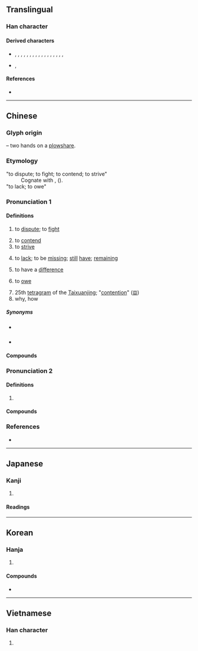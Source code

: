 {{also|争}}
{{character info}}
==Translingual==

===Han character===
{{Han char|rn=87|rad=爪|as=04|sn=8|four=20507|canj=BSD|ids=⿱爫⿻コ𬺰}}

====Derived characters====
* {{l|mul|[[凈]], [[𠲜]]}}, {{l|ja|[[埩]], [[婙]]}}, {{l|mul|[[崢]], [[𢏰]], [[𢛵]], [[掙]], [[淨]], [[猙]], [[𫐭]], [[𪰭]]}}, {{l|ja|[[棦]]}}, {{l|mul|[[𪸾]]}}, {{l|ja|[[琤]], [[㬹]]}}, {{l|mul|[[𡴣]], [[𪟐]], [[睜]]}}, {{l|ja|[[碀]], [[竫]]}}, {{l|mul|[[𰁔]], [[𠬉]], [[𥺲]]}}, {{l|ja|[[䋫]], [[䍵]]}}, {{l|mul|[[𦓺]], [[𠎈]]}}, {{l|ja|[[諍]]}}, {{l|mul|[[𧶄]]}}, {{l|ja|[[踭]]}}, {{l|mul|[[𨌢]], [[𨲌]], [[𪬭]]}}, {{l|ja|[[錚]]}}, {{l|mul|[[靜]], [[𦽰]], [[𩗲]], [[𰏎]], [[𪢛]], [[𤔷]], [[𨘱]]}}, {{l|ja|[[䱢]]}}
* {{l|mul|[[𬋨]], [[𨛰]], [[𪺓]], [[𪺗]], [[𩓞]], [[𪺘]], [[𡸵]], [[𦱊]], [[箏]]}}, {{l|ja|[[鬇]], [[䦛]]}}

====References====
* {{Han ref|kx=0688.330|dkj=19663|dj=1101.220|hdz=32031.030|uh=722D|ud=29229|bh=AAA7|bd=43687}}

----

==Chinese==
{{zh-forms|s=争|alt=諍}}

===Glyph origin===
{{Han etym}}
{{liushu|p}} – two hands on a [[plowshare]].

===Etymology===
; "to dispute; to fight; to contend; to strive"
: Cognate with {{cog|bo|འཛིང་བ||to quarrel; to contend; to fight}}, {{cog|my|စစ်||war}} ({{zh-ref|Schuessler, 2007}}).
; "to lack; to owe"
: {{rfe|zh}}

===Pronunciation 1===
{{zh-pron
|m=zhēng
|m-s=zen1
|c=zaang1,zang1,caang1
|c_note=zang1 - literary ("to dispute" and related senses); zaang1 - vernacular ("to contend", "to lack", "to owe"); caang1 - "to lack"
|c-t=zang1,cang1
|c-t_note=zang1 - dispute, fight, etc.; cang1 - to lack, to be missing
|g=zang1
|h=pfs=châng/chên;gd=zang1/zên1
|j=zeng1
|mb=cáing
|md=căng/cĕng
|md_note=căng - vernacular; cĕng - literary
|mn=xm,qz,jj,tp,hc,lk,sx,km,mg:chiⁿ/zz,kh,tn,tc,yl,pn:cheⁿ/xm,zz,tw:cheng/qz,jj:chng
|mn_note=chiⁿ/cheⁿ - vernacular; cheng/chng - literary
|mn-t=zên1
|w=1tsan,1tsen
|w_note=1tsan - vernacular; 1tsen - literary
|x=zen1
|mc=y
|oc=y
|cat=v
}}

====Definitions====
{{zh-hanzi}}

# to [[dispute]]; to [[fight]]
#: {{zh-x|冇 咩 好 爭{zaang1}。|It is nothing to fight over.|C}}
# to [[contend]]
# to [[strive]]
# {{lb|zh|dialectal Mandarin|Cantonese|dialectal Hakka|Jin|dialectal Min|southern Wu}} to [[lack]]; to be [[missing]]; [[still]] [[have]]; [[remaining]]
#: {{zh-x|佢哋 間 屋 仲 爭{zaang1} 個 廁{ci3}所 未 裝。|Their house still hasn't had the bathroom installed yet.|C}}
#: {{zh-x|到 機場 仲 爭{zaang1} 幾 分鐘。|There are still a couple minutes until we reach the airport.|C}}
# {{lb|zh|Cantonese}} to have a [[difference]] {{q|expressed in conjunction with terms of physical distance}}
#: {{zh-x|同 X 爭{zaang1} 好 遠|to be greatly different from X|C}}
#: {{zh-x|同 X 爭{zaang1} 十.萬.八.千.里|to be radically different from X ("be different by 108,000 ''li''")|C}}
# {{lb|zh|dialectal}} to [[owe]]
# 25th [[tetragram]] of the [[Taixuanjing]]; "[[contention]]" ([[𝌞]])
# why, how

=====Synonyms=====
{{zh-dial|吵架}}

* {{sense|to lack}} {{zh-l|欠}}
* {{sense|to owe}}
{{zh-dial|欠}}

====Compounds====
{{zh-der|只爭旦夕|乖爭|力爭|力爭上流|伊科戰爭|恐後爭先|吃醋爭風|一爭長短|意氣之爭|交爭|內爭|差爭|勞資爭議|常規戰爭|南北戰爭|惡性競爭|息爭|力爭上游|必爭之地|布匿戰爭|不爭多|北方戰爭|不爭得|代理戰爭|以阿戰爭|上下爭輝|廷爭面折|忿爭|宗教戰爭|中法戰爭|奮勇爭先|分秒必爭|你爭我奪|分爭|兩虎相爭|傳統戰爭|係爭|兩伊戰爭|原子戰爭|不爭|全面戰爭|係爭物|十鼠爭穴|不爭氣|爭面子|爭執|爭交|朋黨之爭|爭長論短|據理力爭|據理而爭|爭閑氣|爭功諉過|爭持不下|爭權攘利|抗爭|爭妍獻媚|爭涉|爭寵|明爭暗鬥|爭妍鬥豔|爭球|爭持|爭辯|爭鋒|爭奈|滕薛爭長|爭強鬥勝|政治鬥爭|爭勝|爭衡|生存競爭|戰爭|爭強|核子戰爭|爭嘴|爭雄|楚漢相爭|爭妍鬥奇|爭頭鼓腦|直皖戰爭|普法戰爭|戰爭片|爭霸|有限戰爭|為國爭光|爭奇鬥妍|爭名奪利|爭輝|爭些|爭差|萬壑爭流|爭鋒吃醋|爭奇鬥豔|爭紅鬥紫|爭口|桃柳爭妍|爭坐位帖|爭道|爭權|爭奇鬥異|百年戰爭|百家爭鳴|爭四角|爭風吃醋|甲午戰爭|爭逐|爭臉|爭強賭勝|牛李黨爭|爭鹿|爭鬥|爭風|爭霸戰|爭長競短|爭長爭短|爭豔|爭議|爭論|爭訟|爭臣|爭競|爭端|爭短論長|爭氣|爭權奪利|爭強顯勝|爭強好勝|爭席|爭吵|爭名競利|爭口氣|爭取|爭友|爭勝要強|爭分奪秒|爭先|爭功|爭鬧|無血戰爭|炫異爭奇|爭先恐後|爭奪|推鋒爭死|桃李爭妍|無限戰爭|爭戰|直奉戰爭|爭光|權力鬥爭|波希戰爭|爭妍|爭鳴|桃李爭輝|爭似|普奧戰爭|抗日戰爭|爭名逐利|百花爭妍|良性競爭|龍爭虎戰|紛爭|那爭|與世靡爭|虎鬥龍爭|耀眼爭光|逐利爭名|鼓腦爭頭|龍爭虎鬥|雞鶩爭食|黨爭|鄭人爭年|競爭|競短爭長|鷸蚌相爭|鴉片戰爭|鬥爭鬥合|鬥豔爭芳|鬥爭|諫爭如流|蝸角之爭|龍戰虎爭|護法戰爭|論爭|蠻觸之爭|競爭力|革爭|革命戰爭|面折廷爭|階級鬥爭|背本爭末|雞爭鵝鬥|鬥巧爭奇|門戶之爭|解訟息爭|蠻觸相爭|自由競爭|與世無爭|薔薇戰爭|與民爭利|紛爭不已|人民戰爭|爭拗}}

===Pronunciation 2===
{{zh-pron
|m=zhèng
|c=zaang3,zang3
|dial=n
|cat=v
}}

====Definitions====
{{zh-hanzi}}

# {{zh-o}} {{zh-original|諍|to [[admonish]]}}

====Compounds====
{{zh-der|fold=1|爭子|爭友|爭臣|爭引|爭弟}}

===References===
* {{R:yue:Hanzi}}

{{zh-cat|Elementary}}

----

==Japanese==
{{ja-kanji forms|争|爭}}

===Kanji===
{{ja-kanji|grade=|rs=爪04|shin=争}}

# {{ja-kyu sp|争}}

====Readings====
{{ja-readings
|goon=しょう<しやう
|kanon=そう<さう
}}

----

==Korean==

===Hanja===
{{ko-hanja|다투다|다툴|쟁}}

# {{hanja form of|쟁|[[dispute]]; [[fight]]}}

====Compounds====
* {{ko-l|전쟁|[[war]]|戰爭}}

----

==Vietnamese==

===Han character===
{{vi-readings|reading=tranh, tránh, giành|rs=爪04}}

# {{rfdef|vi|sort=爪04}}